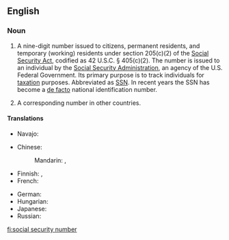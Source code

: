 ==English==

===Noun===
{{en-noun}}

# {{lb|en|US}} A nine-digit number issued to citizens, permanent residents, and temporary (working) residents under section 205(c)(2) of the [[w:Social Security Act|Social Security Act]], codified as 42 U.S.C. § 405(c)(2). The number is issued to an individual by the [[w:Social Security Administration|Social Security Administration]], an agency of the U.S. Federal Government. Its primary purpose is to track individuals for [[tax]]ation purposes. Abbreviated as [[SSN]]. In recent years the SSN has become a [[de facto]] national identification number.
# A corresponding number in other countries.

====Translations====
{{trans-top|nine-digit number issued in the US under the Social Security Act}}
* Navajo: {{t|nv|naaltsoos dootłʼizhí}}
{{trans-mid}}
{{trans-bottom}}

{{trans-top|corresponding number in other countries}}
* Chinese:
*: Mandarin: {{t|cmn|社會安全號碼|sc=Hani}}, {{t|cmn|社会安全号码|tr=shèhuì ānquán hàomǎ|sc=Hani}}
* Finnish: {{t+|fi|sosiaaliturvatunnus}}, {{t|fi|henkilötunnus}}
* French: {{t|fr|numéro de sécurité sociale|m}}
{{trans-mid}}
* German: {{t|de|Sozialversicherungsnummer|f}}
* Hungarian: {{t|hu|tajszám}}
* Japanese: {{t|ja|社会保障番号|tr=しゃかいほしょうばんごう, shakai hoshō bangō|sc=Jpan}}
* Russian: {{t|ru|но́мер социа́льного обеспече́ния|m|tr=nómer sociálʹnovo obespečénija}}
{{trans-bottom}}

[[fi:social security number]]